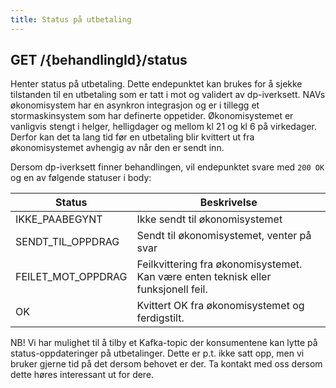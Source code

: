 ```yaml
---
title: Status på utbetaling
---
```


## GET /\{behandlingId\}/status

Henter status på utbetaling. Dette endepunktet kan brukes for å sjekke tilstanden til en utbetaling som er tatt i mot og
validert av dp-iverksett. NAVs økonomisystem har en asynkron integrasjon og er i tillegg et stormaskinsystem som har definerte
oppetider. Økonomisystemet er vanligvis stengt i helger, helligdager og mellom kl 21 og kl 6 på virkedager. Derfor kan det
ta lang tid før en utbetaling blir kvittert ut fra økonomisystemet avhengig av når den er sendt inn.

Dersom dp-iverksett finner behandlingen, vil endepunktet svare med `200 OK` og en av følgende statuser i body:

| Status             | Beskrivelse                                                                        |
|--------------------|------------------------------------------------------------------------------------|
| IKKE_PAABEGYNT     | Ikke sendt til økonomisystemet                                                     |
| SENDT_TIL_OPPDRAG  | Sendt til økonomisystemet, venter på svar                                          |
| FEILET_MOT_OPPDRAG | Feilkvittering fra økonomisystemet. Kan være enten teknisk eller funksjonell feil. |
| OK                 | Kvittert OK fra økonomisystemet og ferdigstilt.                                    |

NB! Vi har mulighet til å tilby et Kafka-topic der konsumentene kan lytte på status-oppdateringer på utbetalinger. Dette er p.t.
ikke satt opp, men vi bruker gjerne tid på det dersom behovet er der. Ta kontakt med oss dersom dette høres interessant ut
for dere.